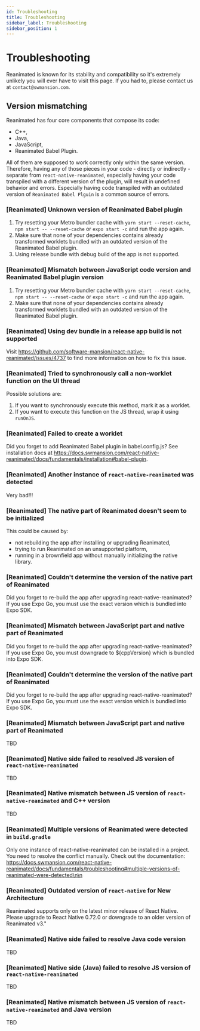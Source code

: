 ```yaml
---
id: Troubleshooting
title: Troubleshooting
sidebar_label: Troubleshooting
sidebar_position: 1
---
```


# Troubleshooting

Reanimated is known for its stability and compatibility so it's extremely unlikely you will ever have to visit this page. If you had to, please contact us at `contact@swmansion.com`.

## Version mismatching

Reanimated has four core components that compose its code:

- C++,
- Java,
- JavaScript,
- Reanimated Babel Plugin.

All of them are supposed to work correctly only within the same version. Therefore, having any of those pieces in your code - directly or indirectly - separate from `react-native-reanimated`, especially having your code transpiled with a different version of the plugin, will result in undefined behavior and errors. Especially having code transpiled with an outdated version of `Reanimated Babel Plguin` is a common source of errors.

### [Reanimated] Unknown version of Reanimated Babel plugin

1. Try resetting your Metro bundler cache with `yarn start --reset-cache`, `npm start -- --reset-cache` or `expo start -c` and run the app again.
2. Make sure that none of your dependencies contains already transformed worklets bundled with an outdated version of the Reanimated Babel plugin.
3. Using release bundle with debug build of the app is not supported.

### [Reanimated] Mismatch between JavaScript code version and Reanimated Babel plugin version

1. Try resetting your Metro bundler cache with `yarn start --reset-cache`, `npm start -- --reset-cache` or `expo start -c` and run the app again.
2. Make sure that none of your dependencies contains already transformed worklets bundled with an outdated version of the Reanimated Babel plugin.

### [Reanimated] Using dev bundle in a release app build is not supported

Visit https://github.com/software-mansion/react-native-reanimated/issues/4737 to find more information on how to fix this issue.

### [Reanimated] Tried to synchronously call a non-worklet function on the UI thread

Possible solutions are:

1. If you want to synchronously execute this method, mark it as a worklet.
2. If you want to execute this function on the JS thread, wrap it using `runOnJS`.

### [Reanimated] Failed to create a worklet

Did you forget to add Reanimated Babel plugin in babel.config.js? See installation docs at https://docs.swmansion.com/react-native-reanimated/docs/fundamentals/installation#babel-plugin.

### [Reanimated] Another instance of `react-native-reanimated` was detected

Very bad!!!

### [Reanimated] The native part of Reanimated doesn't seem to be initialized

This could be caused by:

- not rebuilding the app after installing or upgrading Reanimated,
- trying to run Reanimated on an unsupported platform,
- running in a brownfield app without manually initializing the native library.

### [Reanimated] Couldn't determine the version of the native part of Reanimated

Did you forget to re-build the app after upgrading react-native-reanimated? If you use Expo Go, you must use the exact version which is bundled into Expo SDK.

### [Reanimated] Mismatch between JavaScript part and native part of Reanimated

Did you forget to re-build the app after upgrading react-native-reanimated? If you use Expo Go, you must downgrade to ${cppVersion} which is bundled into Expo SDK.

### [Reanimated] Couldn't determine the version of the native part of Reanimated

Did you forget to re-build the app after upgrading react-native-reanimated? If you use Expo Go, you must use the exact version which is bundled into Expo SDK.

### [Reanimated] Mismatch between JavaScript part and native part of Reanimated

TBD

### [Reanimated] Native side failed to resolved JS version of `react-native-reanimated`

TBD

### [Reanimated] Native mismatch between JS version of `react-native-reanimated` and C++ version

TBD

### [Reanimated] Multiple versions of Reanimated were detected in `build.gradle`

Only one instance of react-native-reanimated can be installed in a project. You need to resolve the conflict manually. Check out the documentation: https://docs.swmansion.com/react-native-reanimated/docs/fundamentals/troubleshooting#multiple-versions-of-reanimated-were-detected\n\n

### [Reanimated] Outdated version of `react-native` for New Architecture

Reanimated supports only on the latest minor release of React Native. Please upgrade to React Native 0.72.0 or downgrade to an older version of Reanimated v3."

### [Reanimated] Native side failed to resolve Java code version

TBD

### [Reanimated] Native side (Java) failed to resolve JS version of `react-native-reanimated`

TBD

### [Reanimated] Native mismatch between JS version of `react-native-reanimated` and Java version

TBD
